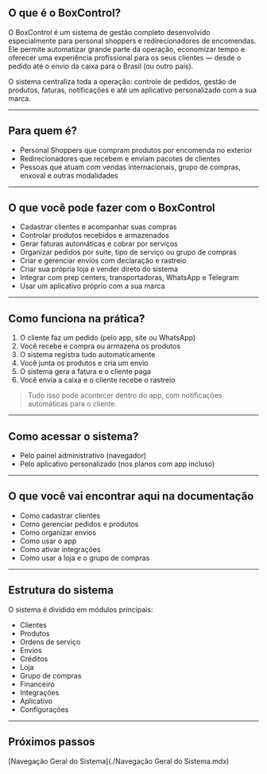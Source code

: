 ## O que é o BoxControl?

O BoxControl é um sistema de gestão completo desenvolvido especialmente para personal shoppers e redirecionadores de encomendas. Ele permite automatizar grande parte da operação, economizar tempo e oferecer uma experiência profissional para os seus clientes — desde o pedido até o envio da caixa para o Brasil (ou outro país).

O sistema centraliza toda a operação: controle de pedidos, gestão de produtos, faturas, notificações e até um aplicativo personalizado com a sua marca.

---

## Para quem é?

- Personal Shoppers que compram produtos por encomenda no exterior
- Redirecionadores que recebem e enviam pacotes de clientes
- Pessoas que atuam com vendas internacionais, grupo de compras, enxoval e outras modalidades

---

## O que você pode fazer com o BoxControl

- Cadastrar clientes e acompanhar suas compras
- Controlar produtos recebidos e armazenados
- Gerar faturas automáticas e cobrar por serviços
- Organizar pedidos por suíte, tipo de serviço ou grupo de compras
- Criar e gerenciar envios com declaração e rastreio
- Criar sua própria loja e vender direto do sistema
- Integrar com prep centers, transportadoras, WhatsApp e Telegram
- Usar um aplicativo próprio com a sua marca

---

## Como funciona na prática?

1. O cliente faz um pedido (pelo app, site ou WhatsApp)
2. Você recebe e compra ou armazena os produtos
3. O sistema registra tudo automaticamente
4. Você junta os produtos e cria um envio
5. O sistema gera a fatura e o cliente paga
6. Você envia a caixa e o cliente recebe o rastreio

> Tudo isso pode acontecer dentro do app, com notificações automáticas para o cliente.

---

## Como acessar o sistema?

- Pelo painel administrativo (navegador)
- Pelo aplicativo personalizado (nos planos com app incluso)

---

## O que você vai encontrar aqui na documentação

- Como cadastrar clientes
- Como gerenciar pedidos e produtos
- Como organizar envios
- Como usar o app
- Como ativar integrações
- Como usar a loja e o grupo de compras

---

## Estrutura do sistema

O sistema é dividido em módulos principais:

- Clientes
- Produtos
- Ordens de serviço
- Envios
- Créditos
- Loja
- Grupo de compras
- Financeiro
- Integrações
- Aplicativo
- Configurações

---

## Próximos passos

[Navegação Geral do Sistema](./Navegação Geral do Sistema.mdx)
